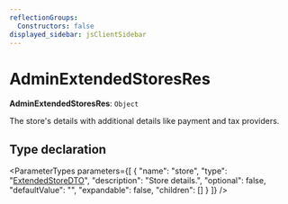 ```yaml
---
reflectionGroups:
  Constructors: false
displayed_sidebar: jsClientSidebar
---
```



# AdminExtendedStoresRes

 **AdminExtendedStoresRes**: `Object`

The store's details with additional details like payment and tax providers.

## Type declaration

<ParameterTypes parameters={[
  {
    "name": "store",
    "type": "[ExtendedStoreDTO](js_client.internal.ExtendedStoreDTO.mdx)",
    "description": "Store details.",
    "optional": false,
    "defaultValue": "",
    "expandable": false,
    "children": []
  }
]} />

